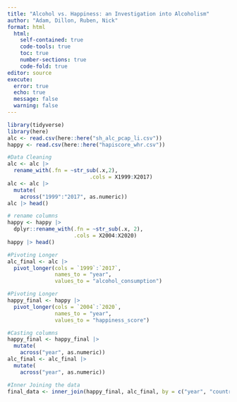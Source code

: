 ```yaml
---
title: "Alcohol vs. Happiness: an Investigation into Alcoholism"
author: "Adam, Dillon, Ruben, Nick"
format: html
  html:
    self-contained: true
    code-tools: true
    toc: true
    number-sections: true
    code-fold: true
editor: source
execute:
  error: true
  echo: true
  message: false
  warning: false
---
```


```r
library(tidyverse)
library(here)
alc <- read.csv(here::here("sh_alc_pcap_li.csv"))
happy <- read.csv(here::here("hapiscore_whr.csv"))
```

```r
#Data Cleaning
alc <- alc |> 
  rename_with(.fn = ~str_sub(.x,2), 
                          .cols = X1999:X2017)
alc <- alc |> 
  mutate(
    across("1999":"2017", as.numeric))
alc |> head()
```

```r
# rename columns
happy <- happy |>
  dplyr::rename_with(.fn = ~str_sub(.x, 2),
                     .cols = X2004:X2020)
happy |> head()
```

```r
#Pivoting Longer
alc_final <- alc |> 
  pivot_longer(cols = `1999`:`2017`,
               names_to = "year",
               values_to = "alcohol_consumption")
```

```r
#Pivoting Longer
happy_final <- happy |> 
  pivot_longer(cols = `2004`:`2020`,
               names_to = "year",
               values_to = "happiness_score")
```

```r
#Casting columns
happy_final <- happy_final |>  
  mutate(
    across("year", as.numeric))
alc_final <- alc_final |>  
  mutate(
    across("year", as.numeric))
```

```r
#Inner Joining the data
final_data <- inner_join(happy_final, alc_final, by = c("year", "country"))
```

